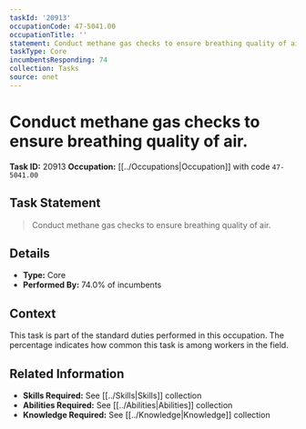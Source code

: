 ```yaml
---
taskId: '20913'
occupationCode: 47-5041.00
occupationTitle: ''
statement: Conduct methane gas checks to ensure breathing quality of air.
taskType: Core
incumbentsResponding: 74
collection: Tasks
source: onet
---
```

# Conduct methane gas checks to ensure breathing quality of air.

**Task ID:** 20913
**Occupation:** [[../Occupations|Occupation]] with code `47-5041.00`

## Task Statement

> Conduct methane gas checks to ensure breathing quality of air.

## Details

- **Type:** Core
- **Performed By:** 74.0% of incumbents

## Context

This task is part of the standard duties performed in this occupation. The percentage indicates how common this task is among workers in the field.

## Related Information

- **Skills Required:** See [[../Skills|Skills]] collection
- **Abilities Required:** See [[../Abilities|Abilities]] collection
- **Knowledge Required:** See [[../Knowledge|Knowledge]] collection
